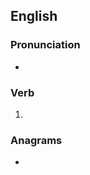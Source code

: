==English==

===Pronunciation===
* {{rhymes|ɛpt|lang=en}}

===Verb===
{{head|en|verb form}}

# {{lb|en|obsolete}} {{en-past of|step}}

===Anagrams===
* {{anagrams|en|Petts}}